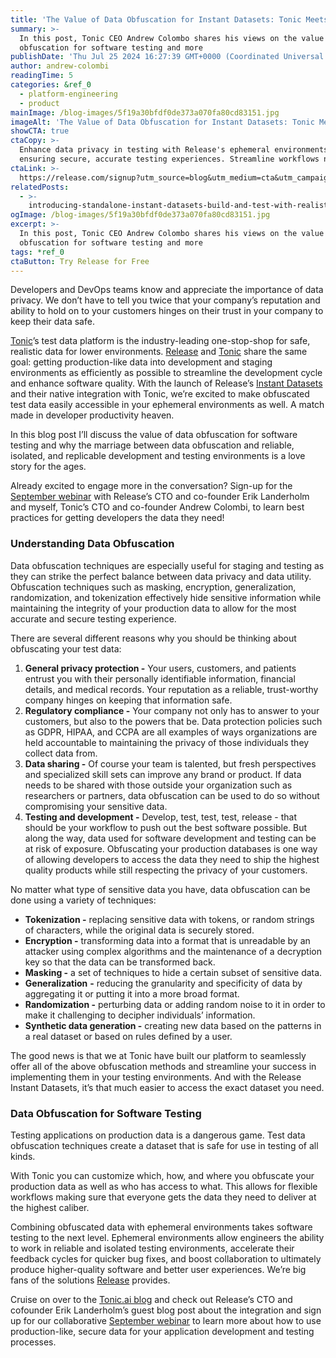 ```yaml
---
title: 'The Value of Data Obfuscation for Instant Datasets: Tonic Meets Release'
summary: >-
  In this post, Tonic CEO Andrew Colombo shares his views on the value of data
  obfuscation for software testing and more
publishDate: 'Thu Jul 25 2024 16:27:39 GMT+0000 (Coordinated Universal Time)'
author: andrew-colombi
readingTime: 5
categories: &ref_0
  - platform-engineering
  - product
mainImage: /blog-images/5f19a30bfdf0de373a070fa80cd83151.jpg
imageAlt: 'The Value of Data Obfuscation for Instant Datasets: Tonic Meets Release'
showCTA: true
ctaCopy: >-
  Enhance data privacy in testing with Release's ephemeral environments,
  ensuring secure, accurate testing experiences. Streamline workflows now!
ctaLink: >-
  https://release.com/signup?utm_source=blog&utm_medium=cta&utm_campaign=blog-cta&utm_content=the-value-of-data-obfuscation-for-instant-datasets-tonic-meets-release
relatedPosts:
  - >-
    introducing-standalone-instant-datasets-build-and-test-with-realistic-production-like-data-with-ease
ogImage: /blog-images/5f19a30bfdf0de373a070fa80cd83151.jpg
excerpt: >-
  In this post, Tonic CEO Andrew Colombo shares his views on the value of data
  obfuscation for software testing and more
tags: *ref_0
ctaButton: Try Release for Free
---
```


Developers and DevOps teams know and appreciate the importance of data privacy. We don’t have to tell you twice that your company’s reputation and ability to hold on to your customers hinges on their trust in your company to keep their data safe.

‍[Tonic](https://www.tonic.ai/)’s test data platform is the industry-leading one-stop-shop for safe, realistic data for lower environments. [Release](https://release.com/) and [Tonic](https://www.tonic.ai/) share the same goal: getting production-like data into development and staging environments as efficiently as possible to streamline the development cycle and enhance software quality. With the launch of Release’s [Instant Datasets](https://release.com/product/instant-datasets) and their native integration with Tonic, we’re excited to make obfuscated test data easily accessible in your ephemeral environments as well. A match made in developer productivity heaven.

In this blog post I’ll discuss the value of data obfuscation for software testing and why the marriage between data obfuscation and reliable, isolated, and replicable development and testing environments is a love story for the ages.

Already excited to engage more in the conversation? Sign-up for the [September webinar](https://release.com/webinar/release-tonic-best-practices) with Release’s CTO and co-founder Erik Landerholm and myself, Tonic’s CTO and co-founder Andrew Colombi, to learn best practices for getting developers the data they need!

### Understanding Data Obfuscation

Data obfuscation techniques are especially useful for staging and testing as they can strike the perfect balance between data privacy and data utility. Obfuscation techniques such as masking, encryption, generalization, randomization, and tokenization effectively hide sensitive information while maintaining the integrity of your production data to allow for the most accurate and secure testing experience.

There are several different reasons why you should be thinking about obfuscating your test data:
1.  **General privacy protection -** Your users, customers, and patients entrust you with their personally identifiable information, financial details, and medical records. Your reputation as a reliable, trust-worthy company hinges on keeping that information safe.
2.  **Regulatory compliance -** Your company not only has to answer to your customers, but also to the powers that be. Data protection policies such as GDPR, HIPAA, and CCPA are all examples of ways organizations are held accountable to maintaining the privacy of those individuals they collect data from.
3.  **Data sharing -** Of course your team is talented, but fresh perspectives and specialized skill sets can improve any brand or product. If data needs to be shared with those outside your organization such as researchers or partners, data obfuscation can be used to do so without compromising your sensitive data.
4.  **Testing and development -** Develop, test, test, test, release - that should be your workflow to push out the best software possible. But along the way, data used for software development and testing can be at risk of exposure. Obfuscating your production databases is one way of allowing developers to access the data they need to ship the highest quality products while still respecting the privacy of your customers.

No matter what type of sensitive data you have, data obfuscation can be done using a variety of techniques:
*   **Tokenization -** replacing sensitive data with tokens, or random strings of characters, while the original data is securely stored.
*   **Encryption -** transforming data into a format that is unreadable by an attacker using complex algorithms and the maintenance of a decryption key so that the data can be transformed back.
*   **Masking -** a set of techniques to hide a certain subset of sensitive data.
*   **Generalization** **\-** reducing the granularity and specificity of data by aggregating it or putting it into a more broad format.
*   **Randomization -** perturbing data or adding random noise to it in order to make it challenging to decipher individuals’ information.
*   **Synthetic data generation -** creating new data based on the patterns in a real dataset or based on rules defined by a user.

The good news is that we at Tonic have built our platform to seamlessly offer all of the above obfuscation methods and streamline your success in implementing them in your testing environments. And with the Release Instant Datasets, it’s that much easier to access the exact dataset you need.

### Data Obfuscation for Software Testing

Testing applications on production data is a dangerous game. Test data obfuscation techniques create a dataset that is safe for use in testing of all kinds.

With Tonic you can customize which, how, and where you obfuscate your production data as well as who has access to what. This allows for flexible workflows making sure that everyone gets the data they need to deliver at the highest caliber.

Combining obfuscated data with ephemeral environments takes software testing to the next level. Ephemeral environments allow engineers the ability to work in reliable and isolated testing environments, accelerate their feedback cycles for quicker bug fixes, and boost collaboration to ultimately produce higher-quality software and better user experiences. We’re big fans of the solutions [Release](https://release.com/) provides.

Cruise on over to the [Tonic.ai blog](https://www.tonic.ai/blog/test-your-apps-with-high-fidelity-production-like-data-with-release-and-tonic) and check out Release’s CTO and cofounder Erik Landerholm’s guest blog post about the integration and sign up for our collaborative [September webinar](https://release.com/webinar/release-tonic-best-practices) to learn more about how to use production-like, secure data for your application development and testing processes.
